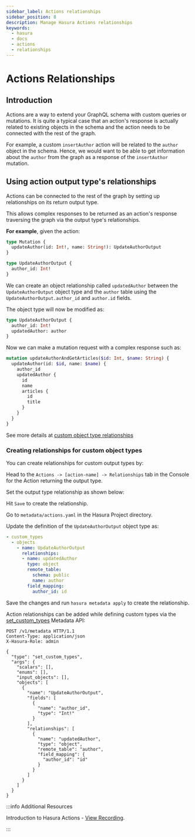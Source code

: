 ```yaml
---
sidebar_label: Actions relationships
sidebar_position: 8
description: Manage Hasura Actions relationships
keywords:
  - hasura
  - docs
  - actions
  - relationships
---
```



# Actions Relationships

## Introduction

Actions are a way to extend your GraphQL schema with custom queries or mutations. It is quite a typical case that an
action's response is actually related to existing objects in the schema and the action needs to be connected with the
rest of the graph.

For example, a custom `insertAuthor` action will be related to the `author` object in the schema. Hence, we would want
to be able to get information about the `author` from the graph as a response of the `insertAuthor` mutation.

## Using action output type's relationships

Actions can be connected to the rest of the graph by setting up relationships on its return output type.

This allows complex responses to be returned as an action's response traversing the graph via the output type's
relationships.

**For example**, given the action:

```graphql
type Mutation {
  updateAuthor(id: Int!, name: String!): UpdateAuthorOutput
}

type UpdateAuthorOutput {
  author_id: Int!
}
```

We can create an object relationship called `updatedAuthor` between the `UpdateAuthorOutput` object type and the
`author` table using the `UpdateAuthorOutput.author_id` and `author.id` fields.

The object type will now be modified as:

```graphql {3}
type UpdateAuthorOutput {
  author_id: Int!
  updatedAuthor: author
}
```

Now we can make a mutation request with a complex response such as:

```graphql
mutation updateAuthorAndGetArticles($id: Int, $name: String) {
  updateAuthor(id: $id, name: $name) {
    author_id
    updatedAuthor {
      id
      name
      articles {
        id
        title
      }
    }
  }
}
```

See more details at [custom object type relationships](/actions/types.mdx)

### Creating relationships for custom object types

You can create relationships for custom output types by:

<Tabs groupId="user-preference" className="api-tabs">
<TabItem value="console" label="Console">

Head to the `Actions -> [action-name] -> Relationships` tab in the Console for the Action returning the output type.

Set the output type relationship as shown below:

<Thumbnail src="/img/actions/actions-relationship.png" alt="Console action relationship" />

Hit `Save` to create the relationship.

</TabItem>
<TabItem value="cli" label="CLI">

Go to `metadata/actions.yaml` in the Hasura Project directory.

Update the definition of the `UpdateAuthorOutput` object type as:

```yaml {4-11}
- custom_types
  - objects
    - name: UpdateAuthorOutput
      relationships:
      - name: updatedAuthor
        type: object
        remote_table:
          schema: public
          name: author
        field_mapping:
          author_id: id
```

Save the changes and run `hasura metadata apply` to create the relationship.

</TabItem>
<TabItem value="api" label="API">

Action relationships can be added while defining custom types via the
[set_custom_types](/api-reference/metadata-api/custom-types.mdx#metadata-set-custom-types) Metadata API:

```http {20-29}
POST /v1/metadata HTTP/1.1
Content-Type: application/json
X-Hasura-Role: admin

{
  "type": "set_custom_types",
  "args": {
    "scalars": [],
    "enums": [],
    "input_objects": [],
    "objects": [
      {
        "name": "UpdateAuthorOutput",
        "fields": [
          {
            "name": "author_id",
            "type": "Int!"
          }
        ],
        "relationships": [
          {
            "name": "updatedAuthor",
            "type": "object",
            "remote_table": "author",
            "field_mapping": {
              "author_id": "id"
            }
          }
        ]
      }
    ]
  }
}
```

  </TabItem>
</Tabs>

:::info Additional Resources

Introduction to Hasura Actions -
[View Recording](https://hasura.io/events/webinar/hasura-actions/?pg=docs&plcmt=body&cta=view-recording&tech=).

:::
